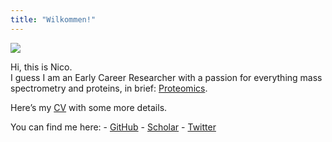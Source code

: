 ```yaml
---
title: "Wilkommen!"
---
```


<img src="https://www.computerhope.com/logo.gif" class="floatRight">

Hi, this is Nico.  
I guess I am an Early Career Researcher with a passion for everything mass spectrometry and proteins, in brief: [Proteomics](https://www.nature.com/articles/nature01511).  


Here's my [CV](https://raw.githubusercontent.com/nicohuttmann/nicohuttmann.github.io/master/files/CV_Nico_Huettmann_2023_03_10.pdf) with some more details.


You can find me here: 
- [GitHub](https://github.com/nicohuttmann)
- [Scholar](https://scholar.google.ca/citations?hl=en&user=rWnze2YAAAAJ)
- [Twitter](https://twitter.com/nicohuettmann)
  
  
  
  



